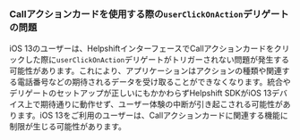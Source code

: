 
### Callアクションカードを使用する際の`userClickOnAction`デリゲートの問題

iOS 13のユーザーは、HelpshiftインターフェースでCallアクションカードをクリックした際に`userClickOnAction`デリゲートがトリガーされない問題が発生する可能性があります。これにより、アプリケーションはアクションの種類や関連する電話番号などの期待されるデータを受け取ることができなくなります。統合やデリゲートのセットアップが正しいにもかかわらずHelpshift SDKがiOS 13デバイス上で期待通りに動作せず、ユーザー体験の中断が引き起こされる可能性があります。iOS 13をご利用のユーザーは、Callアクションカードに関連する機能に制限が生じる可能性があります。
